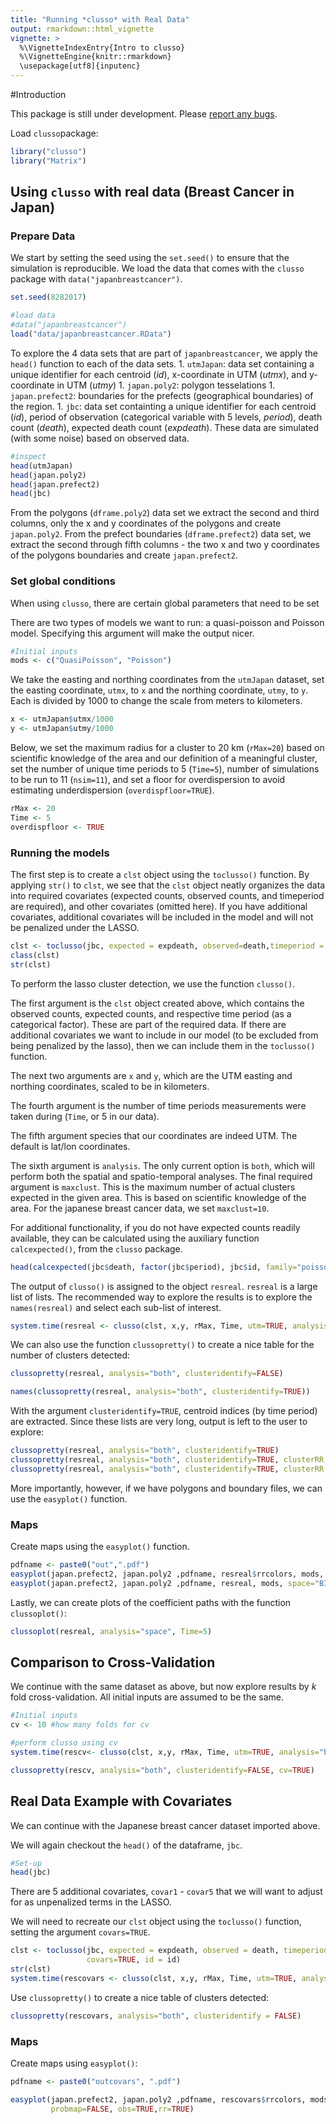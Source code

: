 ---
title: "Running *clusso* with Real Data"
output: rmarkdown::html_vignette
vignette: >
  %\VignetteIndexEntry{Intro to clusso}
  %\VignetteEngine{knitr::rmarkdown}
  \usepackage[utf8]{inputenc}
---

#Introduction

This package is still under development. Please [report any bugs](https://github.com/mkamenet3/clusso/issues).


Load `clusso`package:

```{r, message=FALSE, warning=FALSE}
library("clusso")
library("Matrix")

```


## Using `clusso` with real data (Breast Cancer in Japan)

### Prepare Data

We start by setting the seed using the `set.seed()` to ensure that the simulation is reproducible. We load the data that comes with the `clusso` package with `data("japanbreastcancer")`.


```{r}
set.seed(8282017)

#load data
#data("japanbreastcancer")
load("data/japanbreastcancer.RData")
```


To explore the 4 data sets that are part of `japanbreastcancer`, we apply the `head()` function to each of the data sets.
1. `utmJapan`: data set containing a unique identifier for each centroid (*id*), x-coordinate in UTM (*utmx*), and y-coordinate in UTM (*utmy*)
1. `japan.poly2`: polygon tesselations
1. `japan.prefect2`: boundaries for the prefects (geographical boundaries) of the region.
1. `jbc`: data set containting a unique identifier for each centroid (*id*), period of observation (categorical variable with 5 levels, *period*), death count (*death*), expected death count (*expdeath*). These data are simulated (with some noise) based on observed data.



```{r}
#inspect
head(utmJapan)
head(japan.poly2)
head(japan.prefect2)
head(jbc)
```

From the polygons (`dframe.poly2`) data set we extract the second and third columns, only the x and y coordinates of the polygons and create `japan.poly2`. From the prefect boundaries (`dframe.prefect2`) data set, we extract the second through fifth columns - the two x and two y coordinates of the polygons boundaries and create `japan.prefect2`.



### Set global conditions

When using `clusso`, there are certain global parameters that need to be set

There are two types of models we want to run: a quasi-poisson and Poisson model. Specifying this argument will make the output nicer.

```{r}
#Initial inputs
mods <- c("QuasiPoisson", "Poisson")
```

We take the easting and northing coordinates from the `utmJapan` dataset, set the easting coordinate, `utmx`, to `x` and the northing coordinate, `utmy`, to `y`. Each is divided by 1000 to change the scale from meters to kilometers.


```{r}
x <- utmJapan$utmx/1000
y <- utmJapan$utmy/1000
```

Below, we set the maximum radius for a cluster to 20 km (`rMax=20`) based on scientific knowledge of the area and our definition of a meaningful cluster, set the number of unique time periods to 5 (`Time=5`), number of simulations to be run to 11 (`nsim=11`), and set a floor for overdispersion to avoid estimating underdispersion (`overdispfloor=TRUE`). 


```{r}
rMax <- 20 
Time <- 5
overdispfloor <- TRUE

```


### Running the models

The first step is to create a `clst` object using the `toclusso()` function. By applying `str()` to `clst`, we see that the `clst` object neatly organizes the data into required covariates (expected counts, observed counts, and timeperiod are required), and other covariates (omitted here). If you have additional covariates, additional covariates will be included in the model and will not be penalized under the LASSO.


```{r}
clst <- toclusso(jbc, expected = expdeath, observed=death,timeperiod = period)
class(clst)
str(clst)
```

To perform the lasso cluster detection, we use the function `clusso()`. 

The first argument is the `clst` object created above, which contains the observed counts, expected counts, and respective time period (as a categorical factor). These are part of the required data. If there are additional covariates we want to include in our model (to be excluded from being penalized by the lasso), then we can include them in the `toclusso()` function.

The next two arguments are `x` and `y`, which are the UTM easting and northing coordinates, scaled to be in kilometers. 

The fourth argument is the number of time periods measurements were taken during (`Time`, or 5 in our data). 

The fifth argument species that our coordinates are indeed UTM. The default is lat/lon coordinates.

The sixth argument is `analysis`. The only current option is `both`, which will perform both the spatial and spatio-temporal analyses. 
The final required argument is `maxclust`. This is the maximum number of actual clusters expected in the given area. This is based on scientific knowledge of the area. For the japanese breast cancer data, we set `maxclust=10`.


For additional functionality, if you do not have expected counts readily available, they can be calculated using the auxiliary function `calcexpected()`, from the `clusso` package.

```{r}
head(calcexpected(jbc$death, factor(jbc$period), jbc$id, family="poisson"))
```


The output of `clusso()` is assigned to the object `resreal`. `resreal` is a large list of lists. The recommended way to explore the results is to explore the `names(resreal)` and select each sub-list of interest.

```{r}
system.time(resreal <- clusso(clst, x,y, rMax, Time, utm=TRUE, analysis="both", maxclust=11))

```

We can also use the function `clussopretty()` to create a nice table for the number of clusters detected:

```{r}
clussopretty(resreal, analysis="both", clusteridentify=FALSE)

names(clussopretty(resreal, analysis="both", clusteridentify=TRUE))

```


With the argument `clusteridentify=TRUE`, centroid indices (by time period) are extracted. Since these lists are very long, output is left to the user to explore:

```{r, eval=FALSE}
clussopretty(resreal, analysis="both", clusteridentify=TRUE)
clussopretty(resreal, analysis="both", clusteridentify=TRUE, clusterRR = 1.05)
clussopretty(resreal, analysis="both", clusteridentify=TRUE, clusterRR = "background")
```



More importantly, however, if we have polygons and boundary files, we can use the `easyplot()` function.

### Maps

Create maps using the `easyplot()` function.

```{r}
pdfname <- paste0("out",".pdf")
easyplot(japan.prefect2, japan.poly2 ,pdfname, resreal$rrcolors, mods, space="both", probmap=FALSE, obs=TRUE,rr=TRUE)
easyplot(japan.prefect2, japan.poly2 ,pdfname, resreal, mods, space="BIC", probmap=FALSE,rr=TRUE)


```

Lastly, we can create plots of the coefficient paths with the function `clussoplot()`:

```{r}
clussoplot(resreal, analysis="space", Time=5)
```




## Comparison to Cross-Validation

We continue with the same dataset as above, but now explore results by $k$ fold cross-validation. All initial inputs are assumed to be the same.

```{r}
#Initial inputs
cv <- 10 #how many folds for cv

#perform clusso using cv
system.time(rescv<- clusso(clst, x,y, rMax, Time, utm=TRUE, analysis="both", cv=cv))

```

```{r}
clussopretty(rescv, analysis="both", clusteridentify=FALSE, cv=TRUE)
```








## Real Data Example with Covariates

We can continue with the Japanese breast cancer dataset imported above. 

We will again checkout the `head()` of the dataframe, `jbc`. 



```{r}
#Set-up
head(jbc)
```


There are 5 additional covariates, `covar1` - `covar5` that we will want to adjust for as unpenalized terms in the LASSO.


We will need to recreate our `clst` object using the `toclusso()` function, setting the argument `covars=TRUE`.

```{r}
clst <- toclusso(jbc, expected = expdeath, observed = death, timeperiod = period,
                 covars=TRUE, id = id)
str(clst)
system.time(rescovars <- clusso(clst, x,y, rMax, Time, utm=TRUE, analysis="both"))

```

Use `clussopretty()` to create a nice table of clusters detected:

```{r}
clussopretty(rescovars, analysis="both", clusteridentify = FALSE)
```



### Maps

Create maps using `easyplot()`:


```{r}
pdfname <- paste0("outcovars", ".pdf")

easyplot(japan.prefect2, japan.poly2 ,pdfname, rescovars$rrcolors, mods, space="both",
         probmap=FALSE, obs=TRUE,rr=TRUE)
```

